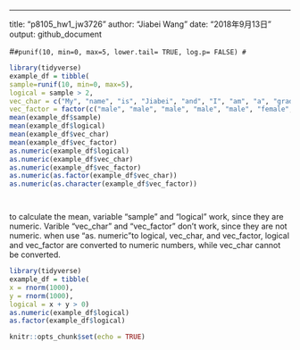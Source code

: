 ---
title: "p8105_hw1_jw3726"
author: "Jiabei Wang"
date: "2018年9月13日"
output: github_document

#```
#punif(10, min=0, max=5, lower.tail= TRUE, log.p= FALSE)
#```
```r
library(tidyverse)
example_df = tibble(
sample=runif(10, min=0, max=5),
logical = sample > 2,
vec_char = c("My", "name", "is", "Jiabei", "and", "I", "am", "a", "graduate", "student"), 
vec_factor = factor(c("male", "male", "male", "male", "male", "female", "female", "female", "female", "female")))
mean(example_df$sample)
mean(example_df$logical)
mean(example_df$vec_char)
mean(example_df$vec_factor)
as.numeric(example_df$logical)
as.numeric(example_df$vec_char)
as.numeric(example_df$vec_factor)
as.numeric(as.factor(example_df$vec_char))
as.numeric(as.character(example_df$vec_factor))




```
to calculate the mean, variable "sample" and "logical" work, since they are numeric. Varible "vec_char" and "vec_factor" don't work, since they are not numeric. 
when use "as. numeric"to logical, vec_char, and vec_factor, logical and vec_factor are converted to numeric numbers, while vec_char cannot be converted. 

```r
library(tidyverse)
example_df = tibble(
x = rnorm(1000),
y = rnorm(1000),
logical = x + y > 0)  
as.numeric(example_df$logical)
as.factor(example_df$logical)


```






```r
knitr::opts_chunk$set(echo = TRUE)
```

